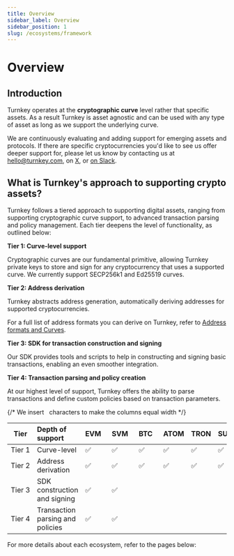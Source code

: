 ```yaml
---
title: Overview
sidebar_label: Overview
sidebar_position: 1
slug: /ecosystems/framework
---
```



# Overview

## Introduction

Turnkey operates at the **cryptographic curve** level rather that specific assets. As a result Turnkey is asset
agnostic and can be used with any type of asset as long as we support the underlying curve.

We are continuously evaluating and adding support for emerging assets and protocols. If there are specific
cryptocurrencies you'd like to see us offer deeper support for, please let us know by contacting us at
[hello@turnkey.com](mailto:hello@turnkey.com), on [X](https://x.com/turnkeyhq/), or
[on Slack](https://join.slack.com/t/clubturnkey/shared_invite/zt-2837d2isy-gbH60kJ~XnXSSFHiqVOrqw).

## What is Turnkey's approach to supporting crypto assets?

Turnkey follows a tiered approach to supporting digital assets, ranging from supporting cryptographic curve support,
to advanced transaction parsing and policy management. Each tier deepens the level of functionality, as outlined below:

**Tier 1: Curve-level support**

Cryptographic curves are our fundamental primitive, allowing Turnkey private keys to store and sign for any
cryptocurrency that uses a supported curve. We currently support SECP256k1 and Ed25519 curves.

**Tier 2: Address derivation**

Turnkey abstracts address generation, automatically deriving addresses for supported cryptocurrencies.

For a full list of address formats you can derive on Turnkey, refer to [Address formats and Curves](/concepts/wallets).

**Tier 3: SDK for transaction construction and signing**

Our SDK provides tools and scripts to help in constructing and signing basic transactions, enabling an even smoother integration.

**Tier 4: Transaction parsing and policy creation**

At our highest level of support, Turnkey offers the ability to parse transactions and define custom policies based on transaction parameters.

{/* We insert &nbsp; characters to make the columns equal width */}

| Tier        | Depth of support                 | EVM&nbsp;&nbsp; | SVM&nbsp;&nbsp; | BTC&nbsp;&nbsp; | ATOM | TRON | SUI&nbsp;&nbsp;&nbsp; | APT&nbsp;&nbsp; |
| ----------- | :------------------------------- | --------------- | --------------- | --------------- | ---- | ---- | --------------------- | --------------- |
| Tier&nbsp;1 | Curve-level                      | ✅              | ✅              | ✅              | ✅   | ✅   | ✅                    | ✅              |
| Tier&nbsp;2 | Address derivation               | ✅              | ✅              | ✅              | ✅   | ✅   | ✅                    | ✅              |
| Tier&nbsp;3 | SDK construction and signing     | ✅              | ✅              |                 |      |      |                       |                 |
| Tier&nbsp;4 | Transaction parsing and policies | ✅              | ✅              |                 |      |      |                       |                 |

For more details about each ecosystem, refer to the pages below:

<DocCardList />

